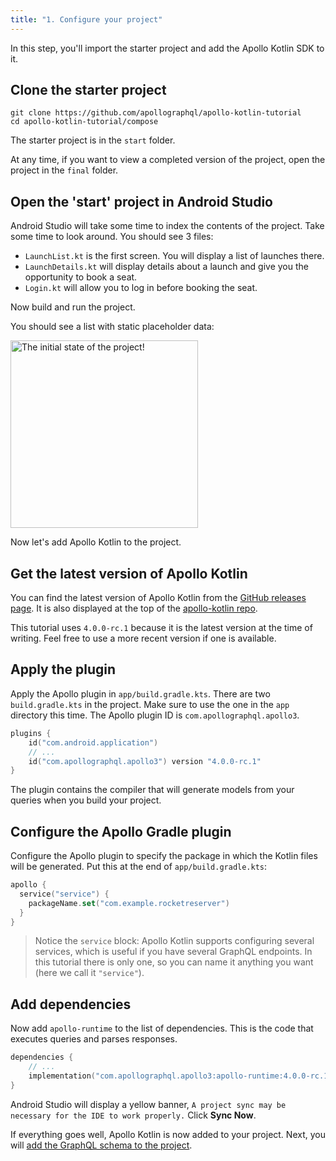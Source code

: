 ```yaml
---
title: "1. Configure your project"
---
```


In this step, you'll import the starter project and add the Apollo Kotlin SDK to it.

## Clone the starter project

```
git clone https://github.com/apollographql/apollo-kotlin-tutorial
cd apollo-kotlin-tutorial/compose
```

The starter project is in the `start` folder. 

At any time, if you want to view a completed version of the project, open the project in the `final` folder.

## Open the 'start' project in Android Studio

Android Studio will take some time to index the contents of the project. Take some time to look around. You should see 3 files:

* `LaunchList.kt` is the first screen. You will display a list of launches there.
* `LaunchDetails.kt` will display details about a launch and give you the opportunity to book a seat.
* `Login.kt` will allow you to log in before booking the seat.

Now build and run the project.

You should see a list with static placeholder data:

<img src="images/initial.png" alt="The initial state of the project!" class="screenshot" width="300"/>

Now let's add Apollo Kotlin to the project.

## Get the latest version of Apollo Kotlin

You can find the latest version of Apollo Kotlin from the [GitHub releases page](https://github.com/apollographql/apollo-kotlin/releases). It is also displayed at the top of the [apollo-kotlin repo](https://github.com/apollographql/apollo-kotlin/).

This tutorial uses `4.0.0-rc.1` because it is the latest version at the time of writing. Feel free to use a more recent version if one is available.

## Apply the plugin

Apply the Apollo plugin in `app/build.gradle.kts`. There are two `build.gradle.kts` in the project. Make sure to use the one in the `app` directory this time. The Apollo plugin ID is `com.apollographql.apollo3`.

```kotlin title="app/build.gradle.kts"
plugins {
    id("com.android.application")
    // ...
    id("com.apollographql.apollo3") version "4.0.0-rc.1"
}
```

The plugin contains the compiler that will generate models from your queries when you build your project.

## Configure the Apollo Gradle plugin

Configure the Apollo plugin to specify the package in which the Kotlin files will be generated. Put this at the end of `app/build.gradle.kts`:

```kotlin title="app/build.gradle.kts"
apollo {
  service("service") {
    packageName.set("com.example.rocketreserver")
  }
}
```

> Notice the `service` block: Apollo Kotlin supports configuring several services, which is useful if you have several GraphQL endpoints. In this tutorial there is only one, so you can name it anything you want (here we call it `"service"`). 

## Add dependencies

Now add `apollo-runtime` to the list of dependencies. This is the code that executes queries and parses responses.

```kotlin title="app/build.gradle.kts"
dependencies {
    // ...
    implementation("com.apollographql.apollo3:apollo-runtime:4.0.0-rc.1")
}
```

Android Studio will display a yellow banner, `A project sync may be necessary for the IDE to work properly.` Click **Sync Now**.

If everything goes well, Apollo Kotlin is now added to your project. Next, you will [add the GraphQL schema to the project](02-add-the-graphql-schema).
